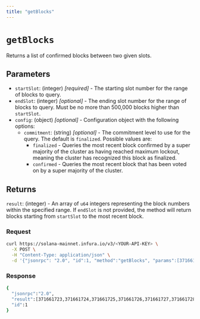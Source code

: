 ```yaml
---
title: "getBlocks"
---
```



# `getBlocks`

Returns a list of confirmed blocks between two given slots.

## Parameters

- `startSlot`: (integer) _[required]_ - The starting slot number for the range of blocks to query.
- `endSlot`: (integer) _[optional]_ - The ending slot number for the range of blocks to query.
    Must be no more than 500,000 blocks higher than `startSlot`.
- `config`: (object) _[optional]_  - Configuration object with the following options:
    - `commitment`: (string) _[optional]_  - The commitment level to use for the query. The default is `finalized`. Possible values are:
        - `finalized` - Queries the most recent block confirmed by a super majority of the cluster as having
            reached maximum lockout, meaning the cluster has recognized this block as finalized.
        - `confirmed` - Queries the most recent block that has been voted on by a super majority of the cluster.



## Returns

`result`: (integer) - An array of `u64` integers representing the block numbers within the specified range. If `endSlot` is not
provided, the method will return blocks starting from `startSlot` to the most recent block.

### Request

<Tabs>
  <TabItem value="curl">

  ```bash
  curl https://solana-mainnet.infura.io/v3/<YOUR-API-KEY> \
    -X POST \
    -H "Content-Type: application/json" \
    -d '{"jsonrpc": "2.0", "id":1, "method":"getBlocks", "params":[371661723, 371661733]}'
   ```

  </TabItem>
</Tabs>

### Response

<Tabs>
  <TabItem value="JSON">

  ```bash
  {
    "jsonrpc":"2.0",
    "result":[371661723,371661724,371661725,371661726,371661727,371661728,371661729,371661730,371661731,371661732,371661733],
    "id":1
}
  ```

  </TabItem>
</Tabs>